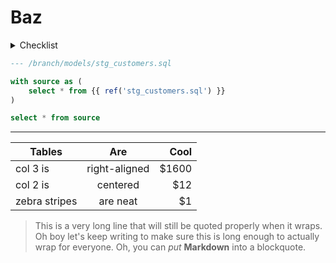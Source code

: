
# Baz


<details>
<summary>Checklist</summary>

- [x] Create a space
- [ ] Add data source
- [ ] Transform data

</details>


<Tree>
  <Folder name="branch" defaultOpen>
    <Folder name="integrations">
        <File name="sources.yaml" />
    </Folder>
    <Folder name="models" defaultOpen >
        <File name="stg_orders.sql" />
        <File name="stg_customers.sql" />
        <File name="stg_payments.sql" />
    </Folder>
    <File name="manifest.json" />
  </Folder>
</Tree>

```sql
--- /branch/models/stg_customers.sql

with source as (
    select * from {{ ref('stg_customers.sql') }}
)

select * from source
```

---

| Tables        | Are           | Cool  |
| ------------- |:-------------:| -----:|
| col 3 is      | right-aligned | $1600 |
| col 2 is      | centered      |   $12 |
| zebra stripes | are neat      |    $1 |

> This is a very long line that will still be quoted properly when it wraps. Oh boy let's keep writing to make sure this is long enough to actually wrap for everyone. Oh, you can *put* **Markdown** into a blockquote. 
